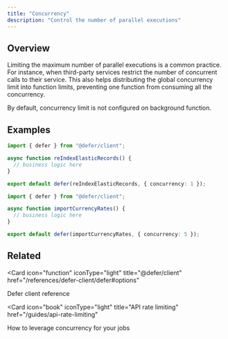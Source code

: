 ```yaml
---
title: "Concurrency"
description: "Control the number of parallel executions"
---
```


## Overview

Limiting the maximum number of parallel executions is a common practice. For
instance, when third-party services restrict the number of concurrent calls to
their service. This also helps distributing the global concurrency limit into
function limits, preventing one function from consuming all the concurrency.

<Info>

By default, concurrency limit is not configured on background function.

</Info>

## Examples

<CodeGroup>

```ts FIFO
import { defer } from "@defer/client";

async function reIndexElasticRecords() {
  // business logic here
}

export default defer(reIndexElasticRecords, { concurrency: 1 });
```

```ts Concurrent
import { defer } from "@defer/client";

async function importCurrencyRates() {
  // business logic here
}

export default defer(importCurrencyRates, { concurrency: 5 });
```

</CodeGroup>

## Related

<CardGroup cols="2">

<Card
  icon="function"
  iconType="light"
  title="@defer/client"
  href="/references/defer-client/defer#options"
>
  Defer client reference
</Card>

<Card
  icon="book"
  iconType="light"
  title="API rate limiting"
  href="/guides/api-rate-limiting"
>
  How to leverage concurrency for your jobs
</Card>

</CardGroup>
